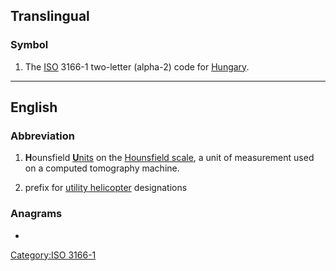 {{also|Appendix:Variations of "hu"}}
==Translingual==

===Symbol===
{{head|mul|symbol}}

# The [[ISO]] 3166-1 two-letter (alpha-2) code for [[Hungary]].

[[Category:ISO 3166-1]]

----

==English==

===Abbreviation===
{{rfc-header|Abbreviation}}
{{head|en|abbreviation}}

# '''H'''ounsfield [[unit|'''U'''nits]] on the [[w:Hounsfield scale|Hounsfield scale]], a unit of measurement used on a computed tomography machine.
# {{lb|en|obsolete|US|army|aviation}} prefix for [[utility helicopter]] designations

===Anagrams===
* {{anagrams|en|uh}}